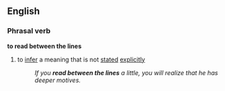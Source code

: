 ==English==
===Phrasal verb===
'''to read between the lines'''
# {{idiom}} to [[infer]] a meaning that is not [[state]]d [[explicit]]ly
#:''If you '''read between the lines''' a little, you will realize that he has deeper motives.''